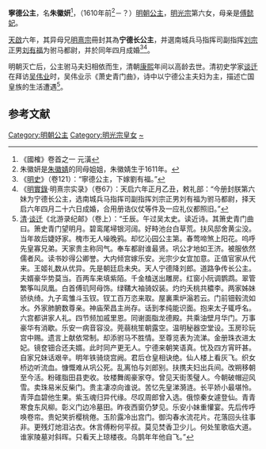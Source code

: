 {{東亞女性歷史人物
| 名稱=寧德公主
| 身份=[[明朝|明朝]]公主
| 畫像=
| 說明=
| 姓=朱
| 名=徽妍
| 封爵=[[公主|公主]]
| 位號=
| 封號=寧德长公主
| 出生年=1611年
| 逝世年=
| 諡號=
| 墳墓=
| 父親=[[明光宗|明光宗]]
| 同胞兄弟=
| 母親=[[傅懿妃_(明光宗)|傅懿妃]]
|}}

'''寧德公主'''，名'''朱徽妍'''<ref>《國榷》卷首之一 元潢</ref>，（1610年前<ref>朱徽妍是[[朱徽婧|朱徽婧]]的同母姐姐，朱徽婧生于1611年。</ref>－？）[[明朝|明朝]][[公主|公主]]，[[明光宗|明光宗]]第六女，母亲是[[傅懿妃_(明光宗)|傅懿妃]]。

[[天啟|天啟]]六年，其异母兄[[明熹宗|明熹宗]]冊封其為'''宁德长公主'''，并選南城兵马指挥司副指挥[[刘宗正|刘宗正]]男[[刘有福|刘有福]]为驸马都尉，并於同年四月成婚<ref>《[[明史|明史]]》（卷121）：“寧德公主，下嫁劉有福。”</ref><ref>《[[明實錄|明實錄]]·明熹宗实录》（卷67）：天启六年正月乙丑，敕礼部：“今册封朕第六妹为宁德长公主，选南城兵马指挥司副指挥刘宗正男刘有福为驸马都尉，择天启六年四月二十六日成婚，合用册诰仪仗等件及一应礼仪都照旧。”</ref>。

明朝灭亡后，公主驸马夫妇相依而生，清朝[[康熙|康熙]]年间以高龄去世。清初史学家[[谈迁|谈迁]]在拜访[[吴伟业|吴伟业]]时，吴伟业示《萧史青门曲》，诗中以宁德公主夫妇为主，描述亡国皇族的生活遭遇<ref>[[清|清]]·[[谈迁|谈迁]]《北游录纪邮》（卷上）：“壬辰。午过吴太史。读近诗。其箫史青门曲曰。箫史青门望明月。碧鸾尾埽银河阔。好畤池台白草荒。扶风邸舍黄尘没。当年故后婕妤家。槐市无人噪晚鸦。却忆沁园公主第。春莺啼煞上阳花。呜呼先皇寡兄弟。天家贵主称同气。奉车都尉谁最贤。巩公才地如王济。被服依然儒者风。读书妙得公卿誉。大内倾宫嫁乐安。光宗少女宜加意。正值官家从代来。王姬礼数从优异。先是朝廷启未央。天人宁德降刘郎。道路争传长公主。夫婿豪华势莫当。百两车来填紫陌。千金榼送出雕房。红窗小阮调鹦鹉。翠管繁筝叫凤凰。白首傅玑阿母饰。绿鞲大袖骑奴装。灼灼夭桃共穠李。两家姊妹骄纨绮。九子鸾雏斗玉钗。钗工百万恣来取。屋裏熏炉滃若云。门前钿毂流如水。外家肺腑数尊亲。神庙荣昌主尚存。话到孝纯能识面。抱来太子辄呼名。六宫都讲家人礼。四节频加戚里恩。同谢面脂龙德殿。共乘油壁月华门。万事豪华有消歇。乐安一病音容没。莞蒻桃笙朝露空。温明秘器空堂设。玉房珍玩宫中赐。遗言上献依常制。却添驸马不胜情。至尊览表为流涕。金册珠衣进太妃。镜奁钿合还夫婿。此时同产更无人。宁德来朝笑语真。忧及四方宵旰甚。自家兄妹话艰辛。明年铁骑烧宫阙。君后仓皇相诀绝。仙人楼上看灰飞。织女桥边听流血。慷慨难从巩公死。乱离怕与刘郎别。扶携夫妇出兵间。改朔移朝至今活。粉碓脂田县吏收。妆楼舞阁豪家夺。曾见天街羡璧人。今朝破帽迎风雪。卖珠易米反柴门。贵主凄凉向谁说。苦忆先皇涕漪涟。长平娇小最堪怜。青萍血碧他生果。紫玉魂归异代缘。尽叹周郎曾入选。俄惊秦女遽登仙。青青寒食东风柳。彰义门边冷墓田。昨夜西窗仍梦见。乐安小妹重懽宴。先后传呼唤卷帘。贵妃笑折樱桃倦。玉阶露冷出宫门。御沟春水流花片。花落回头往事非。更残灯灺泪沾衣。休言傅粉何平叔。莫见焚香卫少儿。何处笙歌临大道。谁家陵墓对斜晖。只看天上琼楼夜。乌鹊年年他自飞。”</ref>。

==参考文献==
{{wikisource|吴梅村集}}
<div class="references-small">
<references></references>
</div>

{{明光宗皇室}}
[[Category:明朝公主|Category:明朝公主]]
[[Category:明光宗皇女|Category:明光宗皇女]]
[[Category:朱姓|~]]